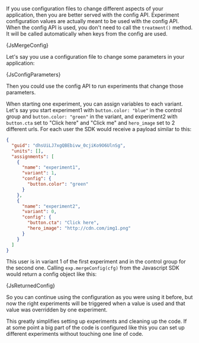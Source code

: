 

<Tabs groupId="language">

<TabItem value="js" label="Javascript">

If you use configuration files to change different aspects of your application,
then you are better served with the config API.
Experiment configuration values are actually meant to be used with the config
API. When the config API is used, you don't need to call the `treatment()` method.
It will be called automatically when keys from the config are used.

<CodeBlock language="js">{JsMergeConfig}</CodeBlock>

Let's say you use a configuration file to change some parameters in your application:

<CodeBlock language="js">{JsConfigParameters}</CodeBlock>

Then you could use the config API to run experiments that change those parameters.

When starting one experiment, you can assign variables to each variant. Let's
say you start experiment1 with `button.color: "blue"` in the control group and
`button.color: "green"` in the variant, and experiment2 with `button.cta` set to
"Click here" and "Click me" and `hero_image` set to 2 different urls.
For each user the SDK would receive a payload similar to this:

<!--Must be in file, due to raw-loader json bug-->

```json
{
  "guid": "dhsUiLJ7xgQBEbivw_0cjiKo9O6UlnSg",
  "units": [],
  "assignments": [
    {
      "name": "experiment1",
      "variant": 1,
      "config": {
        "button.color": "green"
      }
    },
    {
      "name": "experiment2",
      "variant": 0,
      "config": {
        "button.cta": "Click here",
        "hero_image": "http://cdn.com/img1.png"
      }
    }
  ]
}
```

This user is in variant 1 of the first experiment and in the control group for
the second one. Calling `exp.mergeConfig(cfg)` from the Javascript SDK would
return a config object like this:

<CodeBlock language="js">{JsReturnedConfig}</CodeBlock>

So you can continue using the configuration as you were using it before, but
now the right experiments will be triggered when a value is used and that
value was overridden by one experiment.

This greatly simplifies setting up experiments and cleaning up the code. If at
some point a big part of the code is configured like this you can set up
different experiments without touching one line of code.

</TabItem>

</Tabs>

